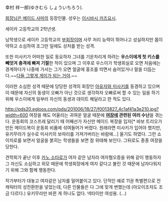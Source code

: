 {{{#!html
<img src="http://cfile24.uf.tistory.com/image/185E8F114C2D66734D113F" width="600">
}}}
幸村 祥一郎(ゆきむら しょういちろう).

[[회장님은 메이드 사마]]의 등장인물. 성우는 [[이시바시 카즈요시]].

세이카 고등학교의 2학년생.

남학생으로 세이카 고등학교의 [[부회장]]이며 사무 처리 능력이 뛰어나고 성실하지만 몸이 약하고 소심하여 조그만 일에도 상처를 받는 성격.

또한 미사키가 어떠한 일로 동요하자 그녀를 기운차리게 하려는 '''우스이에게 첫 키스를 빼앗겨 충격에 빠져 기절'''한 적이 있으며 그 이후로 우스이가 학생회실로 오면 처음에는 경계하다가 나중에 가서는 그가 오면 얼굴에 홍조를 띄면서 숨어있거나 말을 더듬는다.~~[[다들 그렇게 게이가 되는 거야]].~~

이러한 소심한 성격 때문에 당당한 성격의 회장인 [[아유자와 미사키]]를 동경하고 있으며 이 때문에 자신의 동생이 오빠가 아닌 것으로 생각하자 오빠로써 할 수 있는 일을 하기 위해 우스이에게 일부러 자신의 동생과 데이트 해달라고 한 적도 있다.

http://pds20.egloos.com/pds/201006/18/27/f0013827_4c1af41a3e210.jpg?width=600
여장을 해도 어울리는 귀여운 얼굴 때문에 '''[[여장]]에 관련된 여러 수난'''을 겪는다. 운동회의 코스프레 달리기 때 어째선가 자신만 메이드 복장을 입자[* 바보 트리오가 만든 메이드복이 운동회 비품에 섞여들어가 버렸다. 원래라면 미사키가 입어야 했지만, 유키무라가 실수로 미사키의 보따리를 가져가버리는 바람에...] 울기도 하였다. 그런 쇼이치로를 보면서 얼굴을 붉히는 학생들을 보면 참 위태해 보인다. 그뒤로도 종종 여장을 당한다.

견학회가 끝난 이후 [[카노 소타로]]가 여자 같은 남자라 여자혐오증을 위해 같이 행동하자 그 자신도 소심하고 외모 때문에 학생회장에게 여자 같다고 불린 것 때문에 남자다워지기 위해 그와 함께 행동한다.

작가부터가 대놓고 여자같은 남자를 밀어붙이고 있다. 단적인 예로 11권 특별편으로 전 캐릭터의 성전환판을 넣었는데, 다른 인물들은 다 그에 맞게 변했는데 (아오이조차도 조금 다르다.) 유키무라만 바뀐 게 하나도 없다. 넥타이만 여성용. (...)
